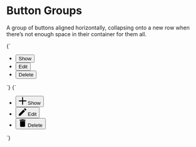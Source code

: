 
<Meta title="UI/Buttons/Button groups" />

# Button Groups

A group of buttons aligned horizontally, collapsing onto a new row when there’s not enough space in their container for them all.

<Canvas>
  <Story name="Button group">
    {`
      <ul class="u-list-reset u-flex u-flex--wrap u-items-center">
        <li class="u-margin-xs--right">
          <button class="a-button u-h6" type="button">Show</button>
        </li>
        <li class="u-margin-xs--right">
          <button class="a-button u-h6" type="button">Edit</button>
        </li>
        <li class="u-margin-xs--right">
          <button class="a-button a-button--danger u-h6" type="button">Delete</button>
        </li>
      </ul>
    `}
  </Story>
</Canvas>

<Canvas>
  <Story name="Button group with icons">
    {`
      <ul class="u-list-reset u-flex u-flex--wrap u-items-center">
        <li class="u-flex u-margin-xs--right">
          <button class="a-button u-h6" type="button">
            <svg class="a-button__icon a-icon a-icon-m" viewBox="0 0 100 100" width="20" height="20" xmlns="http://www.w3.org/2000/svg" role="img" aria-hidden="true">
              <path d="m55.94 1.03v43h43v12h-43v43h-12v-43h-43v-12h43v-43z" fill-rule="evenodd"/>
            </svg>
            <span class="a-button__label">Show</span>
          </button>
        </li>
        <li class="u-flex u-margin-xs--right">
          <button class="a-button u-h6" type="button">
            <svg class="a-button__icon a-icon a-icon-m" width="20" height="20" xmlns="http://www.w3.org/2000/svg" viewBox="0 0 100 100" role="img" aria-hidden="true">
              <path d="M97.41,23a5.43,5.43,0,0,0,0-7.68L84.67,2.59a5.43,5.43,0,0,0-7.68,0l-10,10L87.39,33M1,78.59V99H21.41L81.62,38.74,61.21,18.32Z"/>
            </svg>
            <span class="a-button__label">Edit</span>
          </button>
        </li>
        <li class="u-flex u-margin-xs--right">
          <button class="a-button a-button--danger u-h6" type="button">
            <svg class="a-button__icon a-icon a-icon--m" width="20" height="20" xmlns="http://www.w3.org/2000/svg" viewBox="0 0 100 100" role="img" aria-hidden="true">
              <path d="M88.11,6.44h-19L63.61,1H36.39L30.94,6.44h-19V17.33H88.11M17.33,88.11A10.92,10.92,0,0,0,28.22,99H71.78A10.92,10.92,0,0,0,82.67,88.11V22.78H17.33Z"/>
            </svg>
            <span class="a-button__label">Delete</span>
          </button>
        </li>
      </ul>
    `}
  </Story>
</Canvas>
